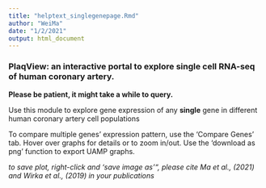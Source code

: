 ```yaml
---
title: "helptext_singlegenepage.Rmd"
author: "WeiMa"
date: "1/2/2021"
output: html_document
---
```

### PlaqView: an interactive portal to explore single cell RNA-seq of human coronary artery.

**Please be patient, it might take a while to query.** 

Use this module to explore gene expression of any **single** gene in different human coronary artery cell populations

To compare multiple genes' expression pattern, use the 'Compare Genes' tab. Hover over graphs for details or to zoom in/out. Use the 'download as png' function to export UAMP graphs.

*to save plot, right-click and 'save image as'", please cite Ma et al., (2021) and Wirka et al., (2019) in your publications*
